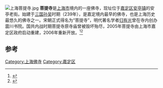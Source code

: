 [[File:上海菩提寺.jpg|thumb]]
'''菩提寺'''是[[上海市|上海市]]境内的一座佛寺，现址位于[[嘉定区|嘉定区]][[安亭镇|安亭镇]]的安亭老街。始建于[[三国|三国]][[孙权|孙]][[吴国|吴]]时期（239年），是嘉定境内最早的佛寺，也是上海历史最悠久的佛寺之一。宋朝正式得名为“菩提寺”，明代著名学者[[归有光|归有光]]曾在寺内创办震川书院。国共内战时期菩提寺原寺庙曾被毁坏殆尽，2005年菩提寺由上海市嘉定区政府启动重建，2006年重新开放。<ref name="jiadingjieshao">{{cite web| url=http://www.jiading.gov.cn/Item.aspx?id=10656| title=菩提寺| publisher=上海嘉定| accessdate=2013-10-23| archive-date=2013-10-30| archive-url=https://web.archive.org/web/20131030065219/http://www.jiading.gov.cn/(S(uzbd0z45ot0kvn45ngbngmjg))/Item.aspx?id=10656| dead-url=yes}}</ref><ref name="chongjian">{{cite web | url=http://www.fjnet.com/jjdt/jjdtnr/200504/t20050417_9468.htm | title=千载安亭古道场 上海菩提寺重建奠基典礼隆重举行 | publisher=玉佛寺网 | date=2005年4月17日 | accessdate=2013-10-23 | author=子勤}}</ref>

==参考==
<references/>

[[Category:上海佛寺|Category:上海佛寺]]
[[Category:嘉定区|Category:嘉定区]]
{{SH-stub}}